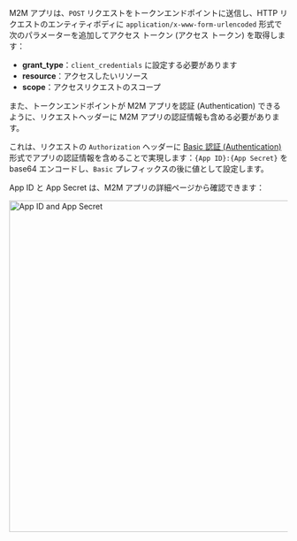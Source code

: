 M2M アプリは、`POST` リクエストをトークンエンドポイントに送信し、HTTP リクエストのエンティティボディに `application/x-www-form-urlencoded` 形式で次のパラメーターを追加してアクセス トークン (アクセス トークン) を取得します：

- **grant_type**：`client_credentials` に設定する必要があります
- **resource**：アクセスしたいリソース
- **scope**：アクセスリクエストのスコープ

また、トークンエンドポイントが M2M アプリを認証 (Authentication) できるように、リクエストヘッダーに M2M アプリの認証情報も含める必要があります。

これは、リクエストの `Authorization` ヘッダーに [Basic 認証 (Authentication)](https://developer.mozilla.org/en-US/docs/Web/HTTP/Headers/Authorization#basic_authentication) 形式でアプリの認証情報を含めることで実現します：`{App ID}:{App Secret}` を base64 エンコードし、`Basic` プレフィックスの後に値として設定します。

App ID と App Secret は、M2M アプリの詳細ページから確認できます：

<img alt="App ID and App Secret" src="/img/assets/app-id-secret.png" width="600px" />
